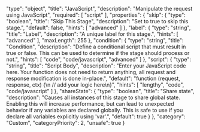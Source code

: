   "type": "object",
  "title": "JavaScript",
  "description": "Manipulate the request using JavaScript",
  "required": [
    "script"
  ],
  "properties": {
    "skip": {
      "type": "boolean",
      "title": "Skip This Stage",
      "description": "Set to true to skip this stage.",
      "default": false,
      "hints": [
        "advanced"
      ]
    },
    "label": {
      "type": "string",
      "title": "Label",
      "description": "A unique label for this stage.",
      "hints": [
        "advanced"
      ],
      "maxLength": 255
    },
    "condition": {
      "type": "string",
      "title": "Condition",
      "description": "Define a conditional script that must result in true or false. This can be used to determine if the stage should process or not.",
      "hints": [
        "code",
        "code/javascript",
        "advanced"
      ]
    },
    "script": {
      "type": "string",
      "title": "Script Body",
      "description": "Enter your JavaScript code here. Your function does not need to return anything, all request and response modification is done in-place.",
      "default": "function (request, response, ctx) {\n  // add your logic here\n}",
      "hints": [
        "lengthy",
        "code",
        "code/javascript"
      ]
    },
    "shareState": {
      "type": "boolean",
      "title": "Share state",
      "description": "Causes all instances of this stage to share global state. Enabling this will increase performance, but can lead to unexpected behavior if any variables are declared globally. This is safe to use if you declare all variables explicitly using 'var'.",
      "default": true
    }
  },
  "category": "Custom",
  "categoryPriority": 2,
  "unsafe": true
}
